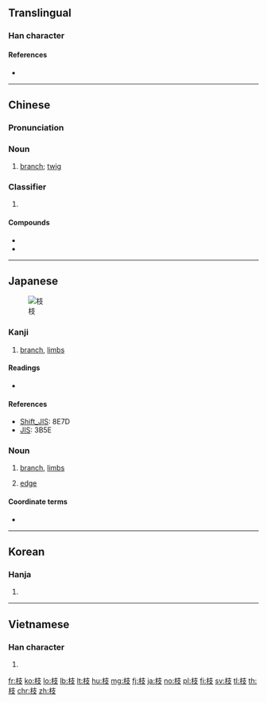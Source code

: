 {{also|支}}
==Translingual==

===Han character===
{{Han char|rn=75|rad=木|as=04|sn=8|four=44947|canj=DJE|ids=⿰木支}}

====References====
* {{Han ref|kx=0516.120|dkj=14557|dj=0904.060|hdz=21165.070|uh=679D|ud=26525|bh=AA4B|bd=43595}}

----

==Chinese==
{{zh-forms}}

===Pronunciation===
{{zh-pron
|m=zhī,qí
|c=zi1,kei4
|h=pfs=kî
|mn=ki
|mc=y
|oc=y
|ma=
|cat=n,cls
}}

===Noun===
{{zh-noun}}

# [[branch]]; [[twig]]
#: {{zh-x|柳 枝 低垂 在 水面 上。|The branches of the willows drooped over the water.}}
#: {{zh-x|他 把 不 結果 的 枝 都 修剪 掉。|He pruned every branch that did not bear fruit.}}

===Classifier===
{{zh-cls}}

# {{non-gloss definition|classifier for long and round objects (stick, pen, rod, flower with stem, etc)}}
#: {{zh-x|一 枝 鉛筆|a pencil}}
#: {{zh-x|一 枝 槍|a gun}}

====Compounds====
* {{zh-l|荔枝|tr=lìzhī}}
* {{zh-l|樹枝}}

----

==Japanese==
[[File:Acacia constricta branch.jpg|thumb|枝]]

===Kanji===
{{ja-kanji|grade=5|rs=木04}}

# [[branch]], [[limbs]]

====Readings====
* {{ja-readings|kanon=[[し]] (shi), [[き]] (ki)|goon=[[し]] (shi), [[ぎ]] (gi)|kun=[[えだ]] (eda)|nadzuke=[[え]] (e), [[えだ]] (eda), [[き]] (ki), [[しげ]] (shige), [[しな]] (shina)}}

====References====
* [[Wikipedia:Shift_JIS|Shift_JIS]]: 8E7D
* [[Wikipedia:JIS encoding|JIS]]: 3B5E

===Noun===
{{ja-noun|えだ}}

# [[branch]], [[limbs]]
# {{lb|ja|graph theory|sort=えだ}} [[edge]]

====Coordinate terms====
* {{ja-r|葉|gloss=leaf|は}}

----

==Korean==

===Hanja===
{{ko-hanja|hangeul=[[지]]|eumhun=|rv=ji|mr=chi|y=ci}}

# {{defn|lang=ko|sort=木04}}

----

==Vietnamese==

===Han character===
{{vi-hantu|[[chi]], [[che]]|rs=木04}}

# {{defn|lang=vi|sort=木04}}

[[fr:枝]]
[[ko:枝]]
[[lo:枝]]
[[lb:枝]]
[[lt:枝]]
[[hu:枝]]
[[mg:枝]]
[[fj:枝]]
[[ja:枝]]
[[no:枝]]
[[pl:枝]]
[[fi:枝]]
[[sv:枝]]
[[tl:枝]]
[[th:枝]]
[[chr:枝]]
[[zh:枝]]